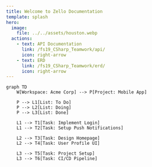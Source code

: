 ```yaml
---
title: Welcome to Zello Documentation
template: splash
hero:
  image:
    file: ../../assets/houston.webp
  actions:
    - text: API Documentation
      link: /fs19_CSharp_Teamwork/api/
      icon: right-arrow
    - text: ERD
      link: /fs19_CSharp_Teamwork/erd/
      icon: right-arrow
---
```



```mermaid
graph TD
    W[Workspace: Acme Corp] --> P[Project: Mobile App]

    P --> L1[List: To Do]
    P --> L2[List: Doing]
    P --> L3[List: Done]

    L1 --> T1[Task: Implement Login]
    L1 --> T2[Task: Setup Push Notifications]

    L2 --> T3[Task: Design Homepage]
    L2 --> T4[Task: User Profile UI]

    L3 --> T5[Task: Project Setup]
    L3 --> T6[Task: CI/CD Pipeline]
```